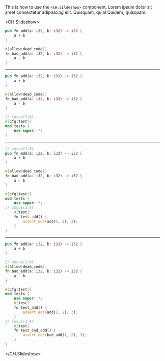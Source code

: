 This is how to use the `<CH.Sildeshow>` component. Lorem ipsum dolor sit amet consectetur adipisicing elit. Quisquam, quia! Quidem, quisquam.

<CH.Slideshow>

```rust
pub fn add(a: i32, b: i32) -> i32 {
    a + b
}

#[allow(dead_code)]
fn bad_add(a: i32, b: i32) -> i32 {
    a - b
}
```

---

```rust
pub fn add(a: i32, b: i32) -> i32 {
    a + b
}

#[allow(dead_code)]
fn bad_add(a: i32, b: i32) -> i32 {
    a - b
}

// focus(1:4)
#[cfg(test)]
mod tests {
    use super::*;
}
```

---

```rust
// focus(1:3)
pub fn add(a: i32, b: i32) -> i32 {
    a + b
}

#[allow(dead_code)]
fn bad_add(a: i32, b: i32) -> i32 {
    a - b
}

#[cfg(test)]
mod tests {
    use super::*;
// focus(1:4)
    #[test]
    fn test_add() {
        assert_eq!(add(1, 2), 3);
    }
}
```

---

```rust
pub fn add(a: i32, b: i32) -> i32 {
    a + b
}

// focus(1:4)
#[allow(dead_code)]
fn bad_add(a: i32, b: i32) -> i32 {
    a - b
}

#[cfg(test)]
mod tests {
    use super::*;
    #[test]
    fn test_add() {
        assert_eq!(add(1, 2), 3);
    }
// focus(1:4)
    #[test]
    fn test_bad_add() {
        assert_eq!(bad_add(1, 2), 3);
    }
}
```

</CH.Slideshow>
